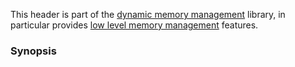 {{cpp/header/title|new}}
{{cpp/header/navbar}}
This header is part of the [[cpp/memory|dynamic memory management]] library, in particular provides [[cpp/memory/new|low level memory management]] features.

{{dsc begin}}
{{dsc h1|Classes}}
{{dsc inc|cpp/memory/new/dsc bad_alloc}}
{{dsc inc|cpp/memory/new/dsc bad_array_new_length}}
{{dsc inc|cpp/memory/new/dsc align_val_t}}
{{dsc h1|Types}}
{{dsc inc|cpp/memory/new/dsc new_handler}}
{{dsc h1|Tags}}
{{dsc inc|cpp/memory/new/dsc nothrow}}
{{dsc inc|cpp/memory/new/dsc destroying_delete}}
{{dsc h1|Constants}}
{{dsc inc|cpp/thread/dsc hardware_destructive_interference_size}}
{{dsc h1|Functions}}
{{dsc inc|cpp/memory/new/dsc operator_new}}
{{dsc inc|cpp/memory/new/dsc operator_delete}}
{{dsc inc|cpp/memory/new/dsc get_new_handler}}
{{dsc inc|cpp/memory/new/dsc set_new_handler}}
{{dsc inc|cpp/utility/dsc launder}}
{{dsc end}}

===Synopsis===
{{cpp/synopsis/new}}

{{langlinks|es|ja|ru|zh}}